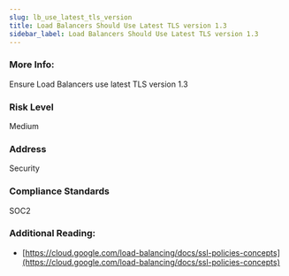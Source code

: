 ```yaml
---
slug: lb_use_latest_tls_version
title: Load Balancers Should Use Latest TLS version 1.3
sidebar_label: Load Balancers Should Use Latest TLS version 1.3
---
```


### More Info:

Ensure Load Balancers use latest TLS version 1.3

### Risk Level

Medium

### Address

Security

### Compliance Standards

SOC2

### Additional Reading:

- [https://cloud.google.com/load-balancing/docs/ssl-policies-concepts](https://cloud.google.com/load-balancing/docs/ssl-policies-concepts) 

